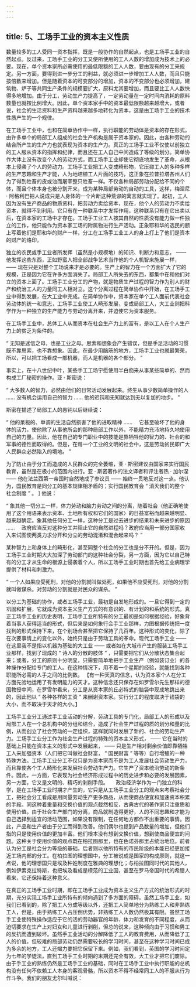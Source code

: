```yaml
---
---
---
```

title: 5、工场手工业的资本主义性质
---




数量较多的工人受同一资本指挥，既是一般协作的自然起点，也是工场手工业的自然起点。反过来，工场手工业的分工又使所使用的工人人数的增加成为技术上的必要。现在，单个资本家所必需使用的最低限额的工人人数，要由现有的分工来规定。另一方面，要得到进一步分工的利益，就必须进一步增加工人人数，而且只能按倍数来增加。但是随着资本的可变部分的增加，资本的不变部分也必须增加，建筑物、炉子等共同生产条件的规模要扩大，原料尤其要增加，而且要比工人人数快得多地增加。由于分工，劳动生产力提高了，一定劳动量在一定时间内消耗的原料数量也就按比例增大。因此，单个资本家手中的资本最低限额越来越增大，或者说，社会的生活资料和生产资料越来越多地转化为资本，这是由工场手工业的技术性质产生的一个规律。

在工场手工业中，也和在简单协作中一样，执行职能的劳动体是资本的存在形式。由许多单个的局部工人组成的社会生产机构是属于资本家的。因此，由各种劳动的结合所产生的生产力也就表现为资本的生产力。真正的工场手工业不仅使以前独立的工人服从资本的指挥和纪律，而且还在工人自己中间造成了等级的划分。简单协作大体上没有改变个人的劳动方式，而工场手工业却使它彻底地发生了革命，从根本上侵袭了个人的劳动力。工场手工业把工人变成畸形物，它压抑工人的多种多样的生产志趣和生产才能，人为地培植工人片面的技巧，这正象在拉普拉塔各州人们为了得到牲畜的皮或油而屠宰整只牲畜一样。不仅各种局部劳动分配给不同的个体，而且个体本身也被分割开来，成为某种局部劳动的自动的工具，这样，梅涅尼 · 阿格利巴把人说成只是人身体的一个片断这种荒谬的寓言就实现了。起初，工人因为没有生产商品的物质资料，把劳动力卖给资本，现在，他个人的劳动力不卖给资本，就得不到利用。它只有在一种联系中才发挥作用，这种联系只有在它出卖以后，在资本家的工场中才存在。工场手工业工人按其自然的性质没有能力做一件独立的工作，他只能作为资本家工场的附属物进行生产活动。正象耶和华的选民的额上写着他们是耶和华的财产一样，分工在工场手工业工人的身上打上了他们是资本的财产的烙印。

独立的农民或手工业者所发挥（虽然是小规模地）的知识、判断力和意志， —— 他发挥这些东西，正如野蛮人把全部战争艺术当作他的个人机智来施展一样， —— 现在只是对整个工场说来才是必要的。生产上的智力在一个方面扩大了它的规模，正是因为它在许多方面消失了。局部工人所失去的东西，都集中在和他们对立的资本上面了。工场手工业分工的产物，就是物质生产过程的智力作为别人的财产和统治工人的力量同工人相对立。这个分离过程在简单协作中开始，在工场手工业中得到发展，在大工业中完成。在简单协作中，资本家在单个工人面前代表社会劳动体的统一和意志，工场手工业使工人畸形发展，变成局部工人，大工业则把科学作为一种独立的生产能力与劳动分离开来，并迫使它为资本服务。

在工场手工业中，总体工人从而资本在社会生产力上的富有，是以工人在个人生产力上的贫乏为条件的。

 “ 无知是迷信之母，也是工业之母。思索和想象会产生错误，但是手足活动的习惯既不靠思索，也不靠想象。因此，在最少用脑筋的地方，工场手工业也就最繁荣，所以，可以把工场看成一部机器，而人是机器的各个部分。 ”

事实上，在十八世纪中叶，某些手工工场宁愿使用半白痴来从事某些简单的、然而构成工厂秘密的操作。亚 · 斯密说：

 “ 大多数人的智力，必然由他们的日常活动发展起来。终生从事少数简单操作的人 …… 没有机会运用自己的智力 …… 他的迟钝和无知就达到无以复加的地步。 ”

斯密在描述了局部工人的愚钝以后继续说：

 “ 他的呆板的、单调的生活自然损害了他的进取精神 …… 　它甚至破坏了他的身体的活力，使他除了从事他所会的那种局部工作以外，不能精力充沛地持久地使用自己的力量。因此，他在自己的专门职业中的技能是靠牺牲他的智力的、社会的和军事的德性而取得的。但是，在每一个工业的文明的社会中，这是劳动贫民即广大人民群众必然陷入的境地。 ”

为了防止由于分工而造成的人民群众的完全萎缩，亚 · 斯密建议由国家来实行国民教育，虽然是在极小的范围内进行。亚 · 斯密著作的法文译者和评注者热 · 加尔涅 —— 他在法兰西第一帝国时自然地成了参议员 —— 始终一贯地反对这一点。他认为，国民教育是同分工的基本规律相矛盾的；实行国民教育会 “ 消灭我们的整个社会制度 ” 。 ] 他说：

 “ 象其他一切分工一样，体力劳动和脑力劳动之间的分离，随着社会〈他正确地使用了这个用语来表示资本、土地所有权和它们的国家〉的日益富裕而越来越明显、越来越确定。象其他任何分工一样，这种分工是过去进步的结果和未来进步的原因 …… 　政府应当反对这种分工并阻止它的自然进程吗？政府应当用一部分国家收入来试图使两类力求分开和分立的劳动混淆和混合起来吗？ ”

某种智力上和身体上的畸形化，甚至同整个社会的分工也是分不开的。但是，因为工场手工业时期大大加深了劳动部门的这种社会分裂，另一方面，因为它以自己特有的分工才从生命的根源上侵袭着个人，所以工场手工业时期也首先给工业病理学提供了材料和刺激力。

 “ 一个人如果应受死刑，对他的分割就叫做处死，如果他不应受死刑，对他的分割就叫做谋杀。对劳动的分割就是对民众的谋杀。 ”

以分工为基础的协作，或者工场手工业，最初是自发地形成的。一旦它得到一定的巩固和扩展，它就成为资本主义生产方式的有意识的、有计划的和系统的形式。真正工场手工业的历史表明，工场手工业所特有的分工最初是如何根据经验，好象背着当事人获得适当的形式，但后来是如何象行会手工业那样，力图根据传统把一度找到的形式保持下来，在个别场合甚至把它保持了几百年。这种形式的变化，除了在次要事情上的变化以外，始终只是由于劳动工具的革命。现代工场手工业 —— 在这里我不是指以机器为基础的大工业 —— 或者如在大城市产生的服装工场手工业那样，找到了现成的 “ 诗人的分散的肢体 ” ，只需要把它们从分散状态集合起来；或者，分工的原则十分明显，只需要简单地把手工业生产（例如装订业）的各种操作分配给专门的工人。在这种情况下，用不着一个星期的经验，就能找到各种职能所必需的人手之间的比例数。 【有一种天真的信念，认为资本家个人在分工方面先验地运用了有发明能力的天才。这种信念还只保存在如罗雪尔先生那样的德国教授中间，在罗雪尔看来，分工是从资本家的丘必特式的脑袋中现成地跳出来的，因此他以 “ 各种各样的工资 ” 来酬谢资本家。实行分工的程度取决于钱袋的大小，而不取决于天才的大小。】

工场手工业分工通过手工业活动的分解，劳动工具的专门化，局部工人的形成以及局部工人在一个总机构中的分组和结合，造成了社会生产过程的质的划分和量的比例，从而创立了社会劳动的一定组织，这样就同时发展了新的、社会的劳动生产力。工场手工业分工作为社会生产过程的特殊的资本主义形式， —— 它在当时的基础上只能在资本主义的形式中发展起来， —— 只是生产相对剩余价值即靠牺牲工人来加强资本（人们把它叫做社会财富， “ 国民财富 ” 等等）自行增殖的一种特殊方法。工场手工业分工不仅只是为资本家而不是为工人发展社会劳动生产力，而且靠使各个工人畸形化来发展社会劳动生产力。它生产了资本统治劳动的新条件。因此，一方面，它表现为社会经济形成过程中的历史进步和必要的发展因素，另一方面，它又是文明的、精巧的剥削手段。　　政治经济学作为一门独立的科学，是在工场手工业时期才产生的，它只是从工场手工业分工的观点来考察社会分工，把社会分工看成是用同量劳动生产更多商品，从而使商品便宜和加速资本积累的手段。同这种着重量和交换价值的观点截然相反，古典古代的著作家只注重质和使用价值。由于社会生产部门的分离，商品就制造得更好，人的不同志趣和才能为自己选择到适宜的活动范围，如果没有限制，在任何地方都作不出重要的事情。因此，产品和生产者由于分工而得到改善。他们偶尔也提到产品数量的增加，但他们指的只是使用价值的更加丰富。他们根本没有想到交换价值，想到使商品便宜的问题。这种关于使用价值的观点既在柏拉图那里，也在色诺芬那里占统治地位。前者认为分工是社会分为等级的基础，后者则以他所特有的市民阶级的本能已经更加接近工场内部的分工。在柏拉图的理想国中，分工被说成是国家的构成原则，就这一点说，他的理想国只是埃及种姓制度在雅典的理想化；与柏拉图同时代的其他人，例如伊索克拉特斯，也把埃及看成是模范的工业国，甚至在罗马帝国时代的希腊人看来，它还保持着这种意义。

在真正的工场手工业时期，即在工场手工业成为资本主义生产方式的统治形式的时期，充分实现工场手工业所特有的倾向遇到了多方面的障碍。虽然工场手工业，如我们已看到的，除了把工人分成等级以外，还把工人简单地分为熟练工人和非熟练工人，但是，由于熟练工人占压倒优势，非熟练工人人数仍然极其有限。虽然工场手工业使特殊操作适应于它的活的劳动器官的年龄、体力和发育的不同程度，从而迫切要求在生产上对妇女和儿童进行剥削，但总的说来，这种倾向由于习惯和男工的反抗而遭到破坏。虽然手工业活动的分解降低了工人的教育费用，从而降低了工人的价值，但较难的局部劳动仍然需要较长的学习时间，甚至在这种学习时间已成为多余的地方，工人还竭力要把它保留下来。例如，我们看到，英国的学习时间定为七年的学徒法，直到工场手工业时期的末期还完全有效，大工业才把它们废除。由于手工业的熟练仍然是工场手工业的基础，同时在工场手工业中执行职能的总机构没有任何不依赖工人本身的客观骨骼，所以资本不得不经常同工人的不服从行为作斗争。我们的朋友尤尔叫喊说：